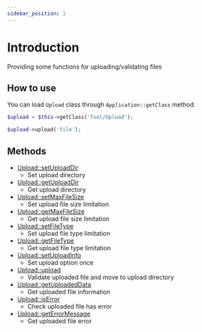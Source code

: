 ```yaml
---
sidebar_position: 1
---
```


# Introduction

Providing some functions for uploading/validating files

## How to use

You can load `Upload` class through `Application::getClass` method.

```php title="Controller"
$upload = $this->getClass('Tool/Upload');

$upload->upload('file');
```


## Methods

* [Upload::setUploadDir](/docs/fegg/library/upload/methods/setuploaddir)
  * Set upload directory
* [Upload::getUploadDir](/docs/fegg/library/upload/methods/getuploaddir)
  * Get upload directory
* [Upload::setMaxFileSize](/docs/fegg/library/upload/methods/setmaxfilesize)
  * Set upload file size limitation
* [Upload::getMaxFileSize](/docs/fegg/library/upload/methods/getmaxfileSize)
  * Get upload file size limitation
* [Upload::setFileType](/docs/fegg/library/upload/methods/setfiletype)
  * Set upload file type limitation
* [Upload::getFileType](/docs/fegg/library/upload/methods/getfiletype)
  * Get upload file type limitation
* [Upload::setUploadInfo](/docs/fegg/library/upload/methods/setuploadinfo)
  * Set upload option once
* [Upload::upload](/docs/fegg/library/upload/methods/upload)
  * Validate uploaded file and move to upload directory
* [Upload::getUploadedData](/docs/fegg/library/upload/methods/getuploadeddata)
  * Get uploaded file information
* [Upload::isError](/docs/fegg/library/upload/methods/iserror)
  * Check uploaded file has error
* [Upload::getErrorMessage](/docs/fegg/library/upload/methods/geterrormessage)
  * Get uploaded file error